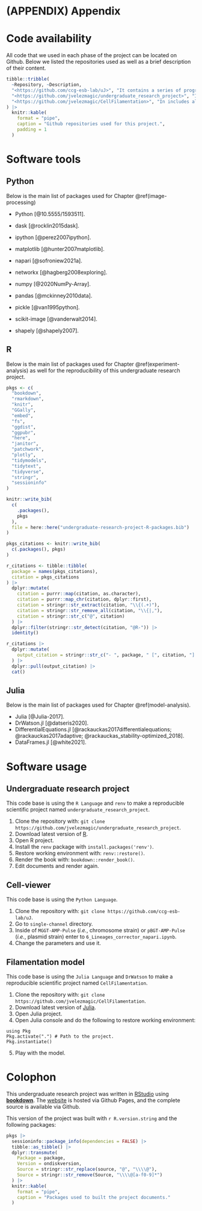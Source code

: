 \cleardoublepage

# (APPENDIX) Appendix {.unnumbered}

# Code availability

All code that we used in each phase of the project can be located on
Github. Below we listed the repositories used as well as a brief
description of their content.

```r
tibble::tribble(
  ~Repository, ~Description,
  "<https://github.com/ccg-esb-lab/uJ>", "It contains a series of programs in $\\mu \\mathrm{J}$, which consist of an $ImageJ$ macro library for quantifying unicellular bacterial dynamics in microfluidic devices. Besides, it includes all the Python code used for the image analysis processing and our developed custom Napari cell-viewer (see Chapter \\@ref(image-processing)). ",
  "<https://github.com/jvelezmagic/undergraduate_research_project>", "It contains all the files necessary to reproduce this document in its entirety. In addition, it includes the code used in R to analyze the tabular data of the experiments (see Chapter \\@ref(experiment-analysis)).",
  "<https://github.com/jvelezmagic/CellFilamentation>", "In includes all the Julia code used to create the mathematical filamentation model exposed in Chapter \\@ref(model-analysis)."
) |>
  knitr::kable(
    format = "pipe",
    caption = "Github repositories used for this project.",
    padding = 1
  )
```

# Software tools

## Python

Below is the main list of packages used for Chapter
\@ref(image-processing)

-   Python [@10.5555/1593511].

-   dask [@rocklin2015dask].

-   ipython [@perez2007ipython].

-   matplotlib [@hunter2007matplotlib].

-   napari [@sofroniew2021a].

-   networkx [@hagberg2008exploring].

-   numpy [@2020NumPy-Array].

-   pandas [@mckinney2010data].

-   pickle [@van1995python].

-   scikit-image [@vanderwalt2014].

-   shapely [@shapely2007].

## R

Below is the main list of packages used for Chapter
\@ref(experiment-analysis) as well for the reproducibility of this
undergraduate research project.

```r
pkgs <- c(
  "bookdown",
  "rmarkdown",
  "knitr",
  "GGally",
  "embed",
  "fs",
  "ggdist",
  "ggpubr",
  "here",
  "janitor",
  "patchwork",
  "plotly",
  "tidymodels",
  "tidytext",
  "tidyverse",
  "stringr",
  "sessioninfo"
)
```

```r
knitr::write_bib(
  c(
    .packages(),
    pkgs
  ),
  file = here::here("undergraduate-research-project-R-packages.bib")
)
```

```r
pkgs_citations <- knitr::write_bib(
  c(.packages(), pkgs)
)
```

```r
r_citations <- tibble::tibble(
  package = names(pkgs_citations),
  citation = pkgs_citations
) |>
  dplyr::mutate(
    citation = purrr::map(citation, as.character),
    citation = purrr::map_chr(citation, dplyr::first),
    citation = stringr::str_extract(citation, "\\{(.+)"),
    citation = stringr::str_remove_all(citation, "\\{|,"),
    citation = stringr::str_c("@", citation)
  ) |>
  dplyr::filter(stringr::str_detect(citation, "@R-")) |>
  identity()

r_citations |>
  dplyr::mutate(
    output_citation = stringr::str_c("- ", package, " [", citation, "].\n")
  ) |>
  dplyr::pull(output_citation) |>
  cat()
```

## Julia

Below is the main list of packages used for Chapter
\@ref(model-analysis).

-   Julia [@Julia-2017].
-   DrWatson.jl [@datseris2020].
-   DifferentialEquations.jl [@rackauckas2017differentialequations;
    @rackauckas2017adaptive; @rackauckas_stability-optimized_2018].
-   DataFrames.jl [@white2021].

# Software usage

## Undergraduate research project

This code base is using the `R Language` and `renv` to make a
reproducible scientific project named `undergraduate_research_project`.

1.  Clone the repository with:
    `git clone https://github.com/jvelezmagic/undergraduate_research_project`.
2.  Download latest version of [R](https://cran.r-project.org/).
3.  Open R project.
4.  Install the `renv` package with `install.packages('renv')`.
5.  Restore working environment with: `renv::restore()`.
6.  Render the book with: `bookdown::render_book()`.
7.  Edit documents and render again.

## Cell-viewer

This code base is using the `Python Language`.

1.  Clone the repository with:
    `git clone https://github.com/ccg-esb-lab/uJ`.
2.  Go to `single-channel` directory.
3.  Inside of `MGGT-AMP-Pulse` (*i.e.*, chromosome strain) or
    `pBGT-AMP-Pulse` (*i.e.*, plasmid strain) enter to
    `6_Lineages_corrector_napari.ipynb`.
4.  Change the parameters and use it.

## Filamentation model

This code base is using the `Julia Language` and `DrWatson` to make a
reproducible scientific project named `CellFilamentation`.

1.  Clone the repository with:
    `git clone https://github.com/jvelezmagic/CellFilamentation`.
2.  Download latest version of
    [Julia](https://julialang.org/downloads/).
3.  Open Julia project.
4.  Open Julia console and do the following to restore working
    environment:

``` .julia
using Pkg
Pkg.activate(".") # Path to the project.
Pkg.instantiate()
```

5.  Play with the model.

# Colophon

This undergraduate research project was written in
[RStudio](https://www.rstudio.com/products/rstudio/)
using [**bookdown**](https://bookdown.org).
The [website](https://jvelezmagic.github.io/undergraduate_research_project/) is
hosted via Github Pages, and the complete source is
available via Github.

This version of the project was built with `r R.version.string` and the
following packages:

```r
pkgs |>
  sessioninfo::package_info(dependencies = FALSE) |>
  tibble::as_tibble() |>
  dplyr::transmute(
    Package = package,
    Version = ondiskversion,
    Source = stringr::str_replace(source, "@", "\\\\@"),
    Source = stringr::str_remove(Source, "\\\\@[a-f0-9]*")
  ) |>
  knitr::kable(
    format = "pipe",
    caption = "Packages used to built the project documents."
  )
```
